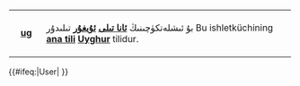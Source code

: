 <div style="float: left; border:solid {{{1|#6ef7a7}}} 1px; margin: 1px;">
{| cellspacing="0" style="width: 238px; background: {{{2|#c5fcdc}}};"
| style="width: 45px; height: 45px; background: {{{1|#6ef7a7}}}; text-align: center; font-size: {{{5|{{{id-s|14}}}}}}pt; color: {{{id-fc|black}}};" | 
'''[[維吾爾語|ug]]'''
| style="font-size: {{{info-s|8}}}pt; padding: 4pt; line-height: 1.25em; color: {{{info-fc|black}}};" | 
بۇ ئىشلەتكۈچىنىڭ
'''[[:Category:Ug 母語使用者|ئانا تىلى]]'''
'''[[:Category:Ug 使用者|ئۇيغۇر]]'''
تىلىدۇر
Bu ishletküchining '''[[:Category:Ug 母語使用者|ana tili]]''' '''[[:Category:Ug 使用者|Uyghur]]''' tilidur.
|}</div>{{#ifeq:{{NAMESPACE}}|User|[[Category:Ug 使用者|{{PAGENAME}}]] [[Category:Ug 母語使用者|{{PAGENAME}}]]}}<noinclude>
</noinclude>